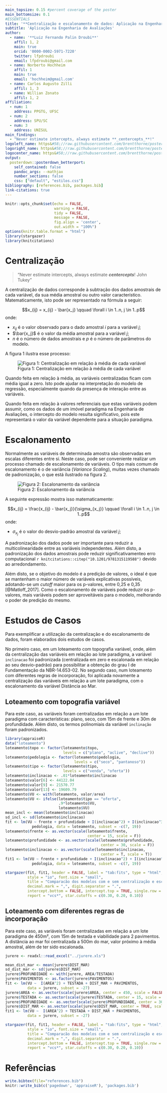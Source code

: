 ```yaml
---
main_topsize: 0.15 #percent coverage of the poster
main_bottomsize: 0.1
#ESSENTIALS
title: '**Centralização e escalonamento de dados: Aplicação na Engenharia de Avaliações**'
subtitle: 'Aplicação na Engenharia de Avaliações'
author:
  - name: '**Luiz Fernando Palin Droubi**'
    affil: 1, 2
    main: true
    orcid: '0000-0002-5971-7220'
    twitter: lfpdroubi 
    email: lfpdroubi@gmail.com
  - name: Norberto Hochheim
    affil: 1
    main: true
    email: 'hochheim@gmail.com'
  - name: Carlos Augusto Zilli
    affil: 1, 3
  - name: Willian Zonato
    affil: 1, 2
affiliation:
  - num: 1
    address: PPGTG, UFSC
  - num: 2
    address: SPU/SC
  - num: 3
    address: UNISUL
main_findings:
  - "Never estimate intercepts, always estimate **_centercepts_**!"
logoleft_name: https&#58;//raw.githubusercontent.com/brentthorne/posterdown/master/images/betterhexlogo.png
logoright_name: https&#58;//raw.githubusercontent.com/brentthorne/posterdown/master/images/betterhexlogo.png
logocenter_name: https&#58;//raw.githubusercontent.com/brentthorne/posterdown/master/images/qr-code-black.png
output: 
  posterdown::posterdown_betterport:
    self_contained: false
    pandoc_args: --mathjax
    number_sections: false
    css: ["default", "estilos.css"]
bibliography: [references.bib, packages.bib]
link-citations: true
---
```


```r
knitr::opts_chunk$set(echo = FALSE,
                      warning = FALSE,
                      tidy = FALSE,
                      message = FALSE,
                      fig.align = 'center',
                      out.width = "100%")
options(knitr.table.format = "html") 
library(stargazer)
library(knitcitations)
```

# Centralização

> "Never estimate intercepts, always estimate _**centercepts**_! John Tukey"

A centralização de dados corresponde à subtração dos dados amostrais de cada 
variável, da sua média amostral ou outro valor característico. Matematicamente, 
isto pode ser representado na fórmula a seguir:

$$x_{ij} = x_{ij} - \bar{x_j} \qquad \forall i \in 1..n, j \in 1..p$$
onde:

* $x_{ij}$ é o valor observado para o dado amostral $i$ para a variável $j$;
* $\bar{x_j}$ é o valor da média amostral para a variável $j$;
* $n$ é o número de dados amostrais e $p$ é o número de parâmetros do modelo.


A figura 1 ilustra esse processo:

![Figura 1: Centralização em relação à média de cada variável](center.png)

Quando feita em relação à média, as variáveis centralizadas ficam com 
média igual a zero. Isto pode ajudar na interpretação do modelo de regressão,
especialmente quando da presença de interação entre as variáveis. 

Quando feita em relação à valores referenciais que estas variáveis podem assumir, 
como os dados de um imóvel paradigma na Engenharia de Avaliações, o intercepto 
do modelo resulta significativo, pois este representará o valor da variável
dependente para a situação paradigma.



# Escalonamento

Normalmente as variáveis de determinada amostra são observadas em
escalas diferentes entre si. Neste caso, pode ser conveniente realizar um processo
chamado de escalonamento de variáveis. O tipo mais comum de escalonamento é o
de variância (*Variance Scaling*), muitas vezes chamado de padronização, o que 
está ilustrado na figura 2.

![Figura 2: Escalonamento da variância](scaling.png)

A seguinte expressão mostra isso matematicamente:

$$x_{ij} = \frac{x_{ij} - \bar{x_j}}{\sigma_{x_j}} \qquad \forall i \in 1..n, j \in 1..p$$
onde:

* $\sigma_{x_j}$ é o valor do desvio-padrão amostral da variável $j$;

A padronização dos dados pode ser importante para reduzir a multicolinearidade
entre as variáveis independentes. Além disto, a padronização dos dados amostrais 
pode reduzir significativamenteo erro computacional `r knitcitations::citep("10.1201/9781315119588")` devido ao arredondamento.

Além disto, se o objetivo do modelo é a predição de valores, o ideal é que se
mantenham o maior número de variáveis explicativas possíveis, adotando-se um 
*cutoff* maior para os p-valores, entre 0,25 e 0,35 [@Matloff_2017]. Como o 
escalonamento de variáveis pode reduzir os p-valores, mais variáveis
podem ser aproveitáveis para o modelo, melhorando o poder de predição do mesmo.

# Estudos de Casos

Para exemplificar a utilização da centralização e do escalonamento de dados, foram
elaborados dois estudos de casos.

No primeiro caso,  em um loteamento com topografia variável, onde, além da 
centralização das variáveis em relação ao lote paradigma, a variável `inclinacao` 
foi padronizada (centralizada em zero e escalonada em relação ao seu desvio-padrão) 
para possibilitar a obtenção do grau I de Fundamentação da NBR-14.653-02. No 
segundo caso, num loteamento com diferentes regras de incorporação, foi 
aplicada novamente a centralização das variáveis em relação a um lote paradigma, 
com o escalonamento da variável Distância ao Mar.

## Loteamento com topografia variável

Para este caso, as variáveis foram centralizadas em relação a um lote paradigma
com características: plano, seco, com 15m de frente e 30m de profundidade. Além 
disto, os termos polinomiais da variável `inclinação` foram padronizados.

```r
library(appraiseR)
data("loteamento")
loteamento$topo <- factor(loteamento$topo, 
                          levels = c("plano", "aclive", "declive"))
loteamento$pedologia <- factor(loteamento$pedologia, 
                               levels = c("seco", "pantanoso"))
loteamento$tipo <- factor(loteamento$tipo, 
                          levels = c("venda", "oferta"))
loteamento$inclinacao <- .01*loteamento$inclinacao
loteamento$valor[6] <- 44122.04
loteamento$valor[9] <- 21570.77
loteamento$valor[13] <- 19609.79
loteamento$VU <- with(loteamento, valor/area)
loteamento$VU <- ifelse(loteamento$tipo == "oferta", 
                        .9*loteamento$VU, 
                        loteamento$VU)
mean_incl <- mean(loteamento$inclinacao)
sd_incl <- sd(loteamento$inclinacao)
fit <- lm(VU ~ frente + profundidade + I(inclinacao^2) + I(inclinacao^3) +
            pedologia, data = loteamento, subset = -c(7, 19))
loteamento$frente <- as.vector(scale(loteamento$frente, 
                                     center = 15, scale = F))
loteamento$profundidade <- as.vector(scale(loteamento$profundidade, 
                                           center = 30, scale = F))
loteamento$inclinacao <- as.vector(scale(loteamento$inclinacao, 
                                           center = T, scale = T))
fit1 <- lm(VU ~ frente + profundidade + I(inclinacao^2) + I(inclinacao^3) +
            pedologia, data = loteamento, subset = -c(7, 19))
```

```r
stargazer(fit, fit1, header = FALSE, label = "tab:fits", type = "html", 
          style = "io", font.size = "small",
          title = "Comparacão dos modelos com e sem centralização e escalonamento.",
          decimal.mark = ",", digit.separator = ".", 
          intercept.bottom = FALSE, intercept.top = TRUE, single.row = F,
          report = "vcs*", star.cutoffs = c(0.30, 0.20, 0.10))
```

## Loteamento com diferentes regras de incorporação

Para este caso, as variáveis foram centralizadas em relação a um lote paradigma 
de 450m², com 15m de testada e viabilidade para 2 pavimentos. A distância ao mar
foi centralizada a 500m do mar, valor próximo à média amostral, além de ter sido
escalonada.

```r
jurere <- readxl::read_excel("../jurere.xls")

mean_dist_mar <- mean(jurere$DIST_MAR)
sd_dist_mar <- sd(jurere$DIST_MAR)
jurere$PROFUNDIDADE <- with(jurere, AREA/TESTADA)
jurere$PAVIMENTOS <- as.factor(jurere$PAVIMENTOS)
fit <- lm(VU ~  I(AREA^2) + TESTADA + DIST_MAR + PAVIMENTOS, 
          data = jurere, subset = -27)
jurere$AREA <- as.vector(scale(jurere$AREA, center = 450, scale = FALSE))
jurere$TESTADA <- as.vector(scale(jurere$TESTADA, center = 15, scale = FALSE))
jurere$PROFUNDIDADE <- as.vector(scale(jurere$PROFUNDIDADE, center = 30, scale = FALSE))
jurere$DIST_MAR <- as.vector(scale(jurere$DIST_MAR, center = TRUE, scale = TRUE))
fit1 <- lm(VU ~  I(AREA^2) + TESTADA + DIST_MAR + PAVIMENTOS, 
          data = jurere, subset = -27)
```

```r
stargazer(fit, fit1, header = FALSE, label = "tab:fits", type = "html", 
          style = "io", font.size = "small",
          title = "Comparacão dos modelos com e sem centralização e escalonamento. Jurerê Internacional (2017).",
          decimal.mark = ",", digit.separator = ".", 
          intercept.bottom = FALSE, intercept.top = TRUE, single.row = F,
          report = "vcs*", star.cutoffs = c(0.30, 0.20, 0.10))
```


# Referências

```r
write.bibtex(file="references.bib")
knitr::write_bib(c('pagedown', 'appraiseR'), 'packages.bib')
```

